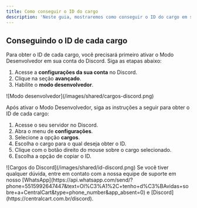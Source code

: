 ```yaml
---
title: Como conseguir o ID do cargo
description: 'Neste guia, mostraremos como conseguir o ID do cargo em seu Discord.'
---
```


## Conseguindo o ID de cada cargo
Para obter o ID de cada cargo, você precisará primeiro ativar o Modo Desenvolvedor em sua conta do Discord. Siga as etapas abaixo:

1. Acesse a **configurações da sua conta** no Discord.
2. Clique na seção **avançado**.
3. Habilite o **modo desenvolvedor**.

<Frame>
![Modo desenvolvedor](/images/shared/cargos-discord.png)
</Frame>

Após ativar o Modo Desenvolvedor, siga as instruções a seguir para obter o ID de cada cargo:

1. Acesse o seu servidor no Discord.
2. Abra o menu de **configurações**.
3. Selecione a opção **cargos**.
4. Escolha o cargo para o qual deseja obter o ID.
5. Clique com o botão direito do mouse sobre o cargo selecionado.
6. Escolha a opção de copiar o ID.

<Frame>
![Cargos do Discord](/images/shared/id-discord.png)
</Frame>

<Check>
Se você tiver qualquer dúvida, entre em contato com a nossa equipe de suporte
em nosso [WhatsApp](https://api.whatsapp.com/send/?phone=5515992647447&text=Ol%C3%A1%2C+tenho+d%C3%BAvidas+sobre+a+CentralCart&type=phone_number&app_absent=0) 
e [Discord](https://centralcart.com.br/discord).
</Check>

